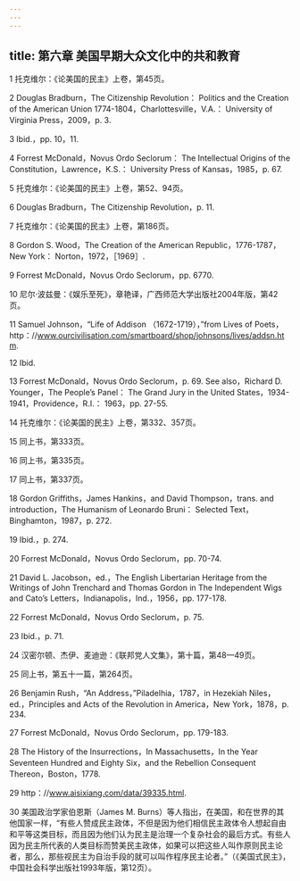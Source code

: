 ```yaml
---
---
---
```

title: 第六章 美国早期大众文化中的共和教育
---




1 托克维尔：《论美国的民主》上卷，第45页。

2 Douglas Bradburn，The Citizenship Revolution： Politics and the Creation of the American Union 1774-1804，Charlottesville，V.A.： University of Virginia Press，2009，p. 3.

3 Ibid.，pp. 10，11.

4 Forrest McDonald，Novus Ordo Seclorum： The Intellectual Origins of the Constitution，Lawrence，K.S.： University Press of Kansas，1985，p. 67.

5 托克维尔：《论美国的民主》上卷，第52、94页。

6 Douglas Bradburn，The Citizenship Revolution，p. 11.

7 托克维尔：《论美国的民主》上卷，第186页。

8 Gordon S. Wood，The Creation of the American Republic，1776-1787，New York： Norton，1972，［1969］.

9 Forrest McDonald，Novus Ordo Seclorum，pp. 6770.

10 尼尔·波兹曼：《娱乐至死》，章艳译，广西师范大学出版社2004年版，第42页。

11 Samuel Johnson，“Life of Addison （1672-1719），”from Lives of Poets，http：//www.ourcivilisation.com/smartboard/shop/johnsons/lives/addsn.htm.

12 Ibid.

13 Forrest McDonald，Novus Ordo Seclorum，p. 69. See also，Richard D. Younger，The People’s Panel： The Grand Jury in the United States，1934-1941，Providence，R.I.： 1963，pp. 27-55.

14 托克维尔：《论美国的民主》上卷，第332、357页。

15 同上书，第333页。

16 同上书，第335页。

17 同上书，第337页。

18 Gordon Griffiths，James Hankins，and David Thompson，trans. and introduction，The Humanism of Leonardo Bruni： Selected Text，Binghamton，1987，p. 272.

19 Ibid.，p. 274.

20 Forrest McDonald，Novus Ordo Seclorum，pp. 70-74.

21 David L. Jacobson，ed.，The English Libertarian Heritage from the Writings of John Trenchard and Thomas Gordon in The Independent Wigs and Cato’s Letters，Indianapolis，Ind.，1956，pp. 177-178.

22 Forrest McDonald，Novus Ordo Seclorum，p. 75.

23 Ibid.，p. 71.

24 汉密尔顿、杰伊、麦迪逊：《联邦党人文集》，第十篇，第48—49页。

25 同上书，第五十一篇，第264页。

26 Benjamin Rush，“An Address，”Piladelhia，1787，in Hezekiah Niles，ed.，Principles and Acts of the Revolution in America，New York，1878，p. 234.

27 Forrest McDonald，Novus Ordo Seclorum，pp. 179-183.

28 The History of the Insurrections，In Massachusetts，In the Year Seventeen Hundred and Eighty Six，and the Rebellion Consequent Thereon，Boston，1778.

29 http：//www.aisixiang.com/data/39335.html.

30 美国政治学家伯恩斯（James M. Burns）等人指出，在美国，和在世界的其他国家一样，“有些人赞成民主政体，不但是因为他们相信民主政体令人想起自由和平等这类目标，而且因为他们认为民主是治理一个复杂社会的最后方式。有些人因为民主所代表的人类目标而赞美民主政体，如果可以把这些人叫作原则民主论者，那么，那些视民主为自治手段的就可以叫作程序民主论者。”（《美国式民主》，中国社会科学出版社1993年版，第12页）。